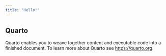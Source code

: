 ```yaml
---
title: "Hello!"
---
```


## Quarto

Quarto enables you to weave together content and executable code into a finished document. To learn more about Quarto see <https://quarto.org>.
